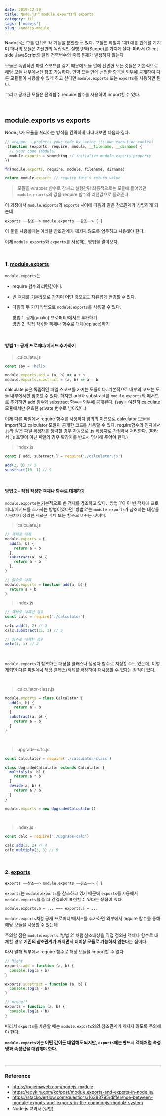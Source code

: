 ```yaml
---
date: 2019-12-29
title: Node.js의 module.exports와 exports
category: til
tags: ['nodejs']
slug: /nodejs-module
---
```


Node.js는 모듈 단위로 각 기능을 분할할 수 있다. 모듈은 파일과 1대1 대응 관계를 가지며 하나의 모듈은 자신만의 독립적인 실행 영역(Scope)를 가지게 된다. 따라서 Client-side JavaScript와 달리 전역변수의 중복 문제가 발생하지 않는다.

모듈은 독립적인 파일 스코프를 갖기 때문에 모듈 안에 선언한 모든 것들은 기본적으로 해당 모듈 내부에서만 참조 가능하다. 만약 모듈 안에 선언한 항목을 외부에 공개하여 다른 모듈들이 사용할 수 있게 하고 싶다면 `module.exports` 또는 `exports`를 사용하면 된다.

그리고 공개된 모듈은 전역함수 require 함수를 사용하여 import할 수 있다.

<br />

## module.exports vs exports

Node.js가 모듈을 처리하는 방식을 간략하게 나타내보면 다음과 같다.

```js
// wrapper → protects your code by having its own execution context
;(function (exports, require, module, __filename, __dirname) {
  // your code (module)
  module.exports = something // initialize module.exports property
})

fn(module.exports, require, module, filename, dirname)

return module.exports // require func's return value
```

> 모듈을 wrapper 함수로 감싸고 실행한뒤 최종적으로는 모듈에 들어있던 `module.exports`의 값을 require 함수의 리턴값으로 돌려준다.

이 과정에서 `module.exports`와 `exports` 사이에 다음과 같은 참조관계가 성립하게 되는데

```
exports ──참조──> module.exports ──참조──> { }
```

이 둘을 사용할때는 이러한 참조관계가 깨지지 않도록 염두하고 사용해야 한다.

이제 `module.exports`와 `exports`를 사용하는 방법을 알아보자.

<br />

### 1. [module.exports](https://nodejs.org/api/modules.html#modules_module_exports)

`module.exports`는

- require 함수의 리턴값이다.
- 빈 객체를 기본값으로 가지며 어떤 것으로도 자유롭게 변경할 수 있다.
- 다음의 두 가지 방법으로 `module.exports`를 사용할 수 있다.

  방법 1. 공개(public) 프로퍼티/메서드 추가하기<br />
  방법 2. 직접 작성한 객체나 함수로 대체(replace)하기

<br />

#### 방법 1 - 공개 프로퍼티/메서드 추가하기

> calculate.js

```js
const say = 'hello'

module.exports.add = (a, b) => a + b
module.exports.substract = (a, b) => a - b
```

calculate.js은 독립적인 파일 스코프를 가지는 모듈이다. 기본적으로 내부의 코드는 모듈 내부에서만 참조할 수 있다. 하지만 add와 substract를 `module.exports`의 메서드로 추가하면 add 함수와 substract 함수는 외부에 공개된다. (say는 여전히 calculate 모듈에서만 유효한 private 변수로 남아있다.)

이제 다른 파일에서 require 함수를 사용하여 임의의 이름으로 calculator 모듈을 import하고 calculator 모듈이 공개한 코드를 사용할 수 있다. require함수의 인자에서 .js와 같은 파일 확장자를 생략할 경우 자동으로 .js 확장자로 가정해서 처리한다. (따라서 .js 포맷이 아닌 파일의 경우 확장자를 반드시 명시해 주어야 한다.)

> index.js

```js
const { add, substract } = require('./calculator.js')

add(2, 3) // 5
substract(10, 1) // 9
```

<br />

#### 방법 2 - 직접 작성한 객체나 함수로 대체하기

`module.exports`는 기본적으로 빈 객체를 참조하고 있다. '방법 1'이 이 빈 객체에 프로퍼티/메서드를 추가하는 방법이었다면 '방법 2'는 `module.exports`가 참조하는 대상을 사용자가 정의한 새로운 객체 또는 함수로 바꾸는 것이다.

> calculate.js

```js
// 객체로 대체
module.exports = {
  add(a, b) {
    return a + b
  },
  substract(a, b) {
    return a - b
  },
}

// 함수로 대체
module.exports = function add(a, b) {
  return a + b
}
```

> index.js

```js
// 객체로 대체한 경우
const calc = require('./calculator')

calc.add(1, 2) // 3
calc.substract(10, 1) // 9

// 함수로 대체한 경우
calc(1, 1) // 2
```

<br />

`module.exports`가 참조하는 대상을 클래스나 생성자 함수로 지정할 수도 있는데, 이렇게되면 다른 파일에서 해당 클래스/객체를 확장하여 재사용할 수 있다는 장점이 있다.

<br />

> calculator-class.js

```js
module.exports = class Calculator {
  add(a, b) {
    return a + b
  }
  substract(a, b) {
    return a - b
  }
}
```

<br />

> upgrade-calc.js

```js
const Calculator = require('./calculator-class')

class UpgradedCalculator extends Calculator {
  multiply(a, b) {
    return a * b
  }
  devide(a, b) {
    return a / b
  }
}

module.exports = new UpgradedCalculator()
```

<br />

> index.js

```js
const calc = require('./upgrade-calc')

calc.add(2, 2) // 4
calc.multiply(3, 3) // 9
```

<br />

### 2. [exports](https://nodejs.org/api/modules.html#modules_exports_shortcut)

```
exports ──참조──> module.exports ──참조──> { }
```

`exports`는 `module.exports`를 참조하고 있기 때문에 `exports`를 사용해서 `module.exports`를 좀 더 간결하게 표현할 수 있다는 장점이 있다.

```
module.exports.a = ... === exports.a = ...
```

`module.exports`처럼 공개 프로퍼티/메서드를 추가하면 외부에서 require 함수를 통해 해당 모듈을 사용할 수 있는데

주의할 점은 `module.exports` '방법 2' 처럼 참조대상을 직접 정의한 객체나 함수로 대체할 경우 **기존의 참조관계가 깨지면서 더이상 모듈로 기능하지 않는다**는 점이다.

다시 말해 외부에서 require 함수로 해당 모듈을 import할 수 없다.

```js
// Right
exports.add = function (a, b) {
  console.log(a + b)
}

exports.substract = function (a, b) {
  console.log(a - b)
}

// Wrong!!
exports = function (a, b) {
  console.log(a + b)
}
```

따라서 `exports`를 사용할 때는 `module.exports`와의 참조관계가 깨지지 않도록 주의해야 한다.

**`module.exports`에는 어떤 값이든 대입해도 되지만, `exports`에는 반드시 객체처럼 속성명과 속성값을 대입해야 한다.**

<br />

---

### Reference

- https://poiemaweb.com/nodejs-module
- https://edykim.com/ko/post/module.exports-and-exports-in-node.js/
- https://stackoverflow.com/questions/16383795/difference-between-module-exports-and-exports-in-the-commonjs-module-system
- Node.js 교과서 (길벗)
